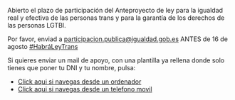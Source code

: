 Abierto el plazo de participación del Anteproyecto de ley para la igualdad real y efectiva de las personas trans y para la garantía de los derechos de las personas LGTBI.

Por favor, enviad a participacion.publica@igualdad.gob.es ANTES de 16 de agosto <a href="https://twitter.com/hashtag/Habr%C3%A1LeyTrans?src=hashtag_click">#HabráLeyTrans</a>

Si quieres enviar un mail de apoyo, con una plantilla ya rellena donde solo tienes que poner tu DNI y tu nombre, pulsa:

<ul>
    <li>
    <a href="https://mail.google.com/mail/?view=cm&fs=1&to=participacion.publica@igualdad.gob.es&su=Estoy%20a%20favor%20de%20una%20ley%20trans%20integral&body=Yo%20XXX%20con%20DNI%20XXX%20apoyo%20la%20ley%20trans%20integral:%0D%0A%0D%0A1%20Que%20a%20los%20menores%20de%2014%20años%20se%20les%20reconozca%20su%20identidad%20como%20recoge%20la%20Sentencia%20del%20Tribunal%20Constitucional%2099/2019.%0D%0A%0D%0A2%20Que%20se%20incluyan%20las%20personas%20trans%20migrantes.%0D%0A%0D%0A3%20Que%20el%20estado%20reconozca%20la%20identidad%20de%20las%20personas%20No%20binarias%20en%20su%20DNI.">Click aqui si navegas desde un ordenador</a>
    </li>
    <li>
    <a href="mailto:participacion.publica@igualdad.gob.es?subject=Estoy%20a%20favor%20de%20una%20ley%20trans%20integral&body=Yo%20XXX%20con%20DNI%20XXX%20apoyo%20la%20ley%20trans%20integral:%0D%0A%0D%0A1%20Que%20a%20los%20menores%20de%2014%20años%20se%20les%20reconozca%20su%20identidad%20como%20recoge%20la%20Sentencia%20del%20Tribunal%20Constitucional%2099/2019.%0D%0A%0D%0A2%20Que%20se%20incluyan%20las%20personas%20trans%20migrantes.%0D%0A%0D%0A3%20Que%20el%20estado%20reconozca%20la%20identidad%20de%20las%20personas%20No%20binarias%20en%20su%20DNI.">Click aqui si navegas desde un telefono movil</a>
    </li>
</ul>
